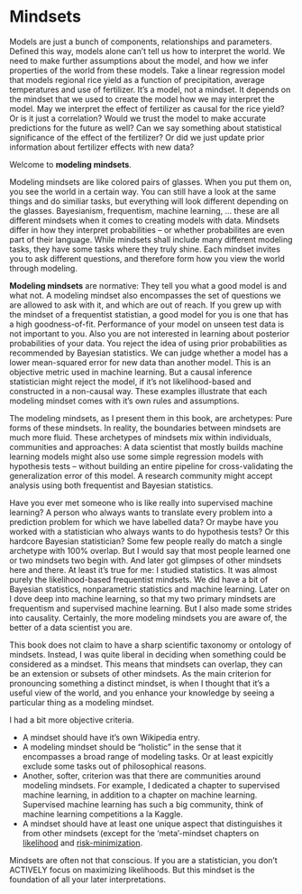 # Mindsets {#mindsets}

<!-- from models to mindsets -->
Models are just a bunch of components, relationships and parameters.
Defined this way, models alone can't tell us how to interpret the world.
We need to make further assumptions about the model, and how we infer properties of the world from these models.
Take a linear regression model that models regional rice yield as a function of precipitation, average temperatures and use of fertilizer.
It's a model, not a mindset.
It depends on the mindset that we used to create the model how we may interpret the model.
May we interpret the effect of fertilizer as causal for the rice yield? Or is it just a correlation? <!-- causal inference -->
Would we trust the model to make accurate predictions for the future as well? <!-- risk-min mindset -->
Can we say something about statistical significance of the effect of the fertilizer? <!-- frequentism -->
Or did we just update prior information about fertilizer effects with new data? <!-- Bayesianism -->

Welcome to **modeling mindsets**.

<!-- definition of mindset -->
Modeling mindsets are like colored pairs of glasses.
When you put them on, you see the world in a certain way.
You can still have a look at the same things and do similiar tasks, but everything will look different depending on the glasses.
Bayesianism, frequentism, machine learning, ... these are all different mindsets when it comes to creating models with data.
<!-- more detailed differences of mindsets -->
Mindsets differ in how they interpret probabilities -- or whether probabilites are even part of their language.
While mindsets shall include many different modeling tasks, they have some tasks where they truly shine.
Each mindset invites you to ask different questions, and therefore form how you view the world through modeling.

<!-- a normative frame -->
**Modeling mindsets** are normative:
They tell you what a good model is and what not.
A modeling mindset also encompasses the set of questions we are allowed to ask with it, and which are out of reach.
If you grew up with the mindset of a frequentist statistian, a good model for you is one that has a high goodness-of-fit.
Performance of your model on unseen test data is not important to you.
Also you are not interested in learning about posterior probabilities of your data.
You reject the idea of using prior probabilities as recommended by Bayesian statistics.
We can judge whether a model has a lower mean-squared error for new data than another model.
This is an objective metric used in machine learning.
But a causal inference statistician might reject the model, if it's not likelihood-based and constructed in a non-causal way.
These examples illustrate that each modeling mindset comes with it's own rules and assumptions.

<!-- archetypes -->
The modeling mindsets, as I present them in this book, are archetypes: Pure forms of these mindsets.
In reality, the boundaries between mindsets are much more fluid.
These archetypes of mindsets mix within individuals, communities and approaches:
A data scientist that mostly builds machine learning models might also use some simple regression models with hypothesis tests -- without building an entire pipeline for cross-validating the generalization error of this model.
A research community might accept analysis using both frequentist and Bayesian statistics.

<!-- short story with people -->
Have you ever met someone who is like really into supervised machine learning?
A person who always wants to translate every problem into a prediction problem for which we have labelled data?
Or maybe have you worked with a statistician who always wants to do hypothesis tests?
Or this hardcore Bayesian statistician?
Some few people really do match a single archetype with 100% overlap.
But I would say that most people learned one or two mindsets two begin with.
And later got glimpses of other mindsets here and there.
At least it's true for me:
I studied statistics.
It was almost purely the likelihood-based frequentist mindsets.
We did have a bit of Bayesian statistics, nonparametric statistics and machine learning.
Later on I dove deep into machine learning, so that my two primary mindsets are frequentism and supervised machine learning.
But I also made some strides into causality.
Certainly, the more modeling mindsets you are aware of, the better of a data scientist you are.

<!-- not clear cut: mindset subsets, mindset overlaps -->
This book does not claim to have a sharp scientific taxonomy or ontology of mindsets.
Instead, I was quite liberal in deciding when something could be considered as a mindset.
This means that mindsets can overlap, they can be an extension or subsets of other mindsets.
As the main criterion for pronouncing something a distinct mindset, is when I thought that it's a useful view of the world, and you enhance your knowledge by seeing a particular thing as a modeling mindset.

<!-- differentiators between mindsets -->
I had a bit more objective criteria.

* A mindset should have it's own Wikipedia entry.
* A modeling mindset should be "holistic" in the sense that it encompasses a broad range of modeling tasks. Or at least expicitly exclude some tasks out of philosophical reasons. 
* Another, softer, criterion was that there are communities around modeling mindsets. For example, I dedicated a chapter to supervised machine learning, in addition to a chapter on machine learning. Supervised machine learning has such a big community, think of machine learning competitions a la Kaggle.
* A mindset should have at least one unique aspect that distinguishes it from other mindsets (except for the 'meta'-mindset chapters on [likelihood](#likelihood) and [risk-minimization](#risk-minimization).  



Mindsets are often not that conscious.
If you are a statistician, you don't ACTIVELY focus on maximizing likelihoods.
But this mindset is the foundation of all your later interpretations.



<!--

Other mindsets

* Sampling theory or survey sampling with design-based assumptions for modeling. Alternative name: design-based inference. Survey sound people oriented, and it is. But can also mean other samples. Normally, for statistical modeling, it's assumed that the model is unknown and the goal is to find the right model / distributions to represent the data-generating process. with survey sampling we start with the assumption that we know the model, but we have to collect the data with random sampling. It's a data sampling first approach. Very complementary of course. But it's own mindset bc. of the special sampling focus, and stating that sampling is the most important.   https://en.wikipedia.org/wiki/Statistical_assumption#Classes_of_assumptions and https://en.wikipedia.org/wiki/Survey_sampling
  * https://ies.ed.gov/ncee/pubs/20174025/pdf/20174025.pdf
* Generative models - machine learning
* Discriminative models - machine learning
* Symbolic AI
* Logic Programming
* ML + IML
* Non-parametric statistics: Own mindset bc we don't assume the distributions any longer, which are elementary to frequentists and bayesians. Instead we do bootstrap, permutation tests and so on. computationally expensive, but fewer explicit choices for distributions.
* Experiment of design / randomized trials: Mindset is that you don't work with observational data. Your modeling starts with data collection process. Modeling after not as important as collecting data. even comparison of means possible afterwards.
* Interpretable machine learning and sensitivity analysis
* Generative modeling: GANs, Naive Bayes, anything that produces samples. Modeling mindset: We want to replicate the data-generating process. Applications in art also. But can also be used for discriminative tasks. Models overlap with other approaches.
* Neural networks: Own mindset because of some unique attributes that allow to think differently about modeling: embedding, transfer learning, generative modeling (link to the mindset at least), feature learning,  
* Unsupervised learning / clustering / association rule learning / outlier detection: Mindset of finding general patterns inthe data. Not driven by a distinct $Y$, but instead by average big trends. 
* Propensity probabilities? https://en.wikipedia.org/wiki/Propensity_probability not complete modeling mindset, but at least a different interpretation of probability
* Data visualization: Just plot stuff. Humans are good at recognizing stuff. Also works for data that is not representative. No assumptions. You see much more than when only, e.g. hypothesis testing or predictive performance. You can see for example when errors happen.
* Operations research: https://en.wikipedia.org/wiki/Operations_research . 
 is focused on making decisions. sometimes interest in extreme value. tied to organization and systems.
* Representation learning? https://en.wikipedia.org/wiki/Feature_learning
* Semi-parametric models? Or at least mention it in liklelihood mindset. For example the cox model.

TODO: Write about inductive vs deductive inference

-->


<!--
## Linear Model as exampel


The linear model is a mathematical model that represents a varaible Y as the weighted sum of other variables $X_1$, ..., $X_p$:

$$Y = \beta_0 + \beta_1 X_1 + \ldots + \beta_p X_p$$

-->
